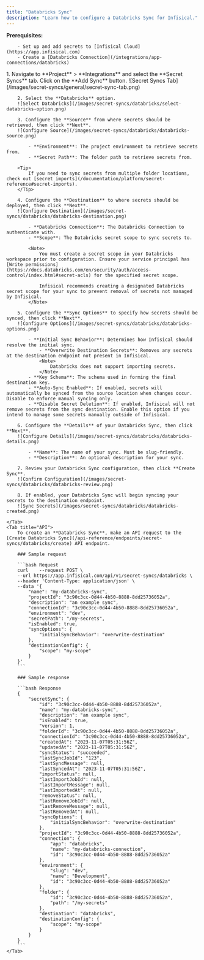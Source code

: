 ```yaml
---
title: "Databricks Sync"
description: "Learn how to configure a Databricks Sync for Infisical."
---
```


**Prerequisites:**

        - Set up and add secrets to [Infisical Cloud](https://app.infisical.com)
        - Create a [Databricks Connection](/integrations/app-connections/databricks)

<Tabs>
    <Tab title="Infisical UI">
        1. Navigate to **Project** > **Integrations** and select the **Secret Syncs** tab. Click on the **Add Sync** button.
        ![Secret Syncs Tab](/images/secret-syncs/general/secret-sync-tab.png)

        2. Select the **Databricks** option.
        ![Select Databricks](/images/secret-syncs/databricks/select-databricks-option.png)

        3. Configure the **Source** from where secrets should be retrieved, then click **Next**.
        ![Configure Source](/images/secret-syncs/databricks/databricks-source.png)

            - **Environment**: The project environment to retrieve secrets from.
            - **Secret Path**: The folder path to retrieve secrets from.

        <Tip>
            If you need to sync secrets from multiple folder locations, check out [secret imports](/documentation/platform/secret-reference#secret-imports).
        </Tip>

        4. Configure the **Destination** to where secrets should be deployed, then click **Next**.
        ![Configure Destination](/images/secret-syncs/databricks/databricks-destination.png)

            - **Databricks Connection**: The Databricks Connection to authenticate with.
            - **Scope**: The Databricks secret scope to sync secrets to.

            <Note>
                You must create a secret scope in your Databricks workspace prior to configuration. Ensure your service principal has [Write permissions](https://docs.databricks.com/en/security/auth/access-control/index.html#secret-acls) for the specified secret scope.

                Infisical recommends creating a designated Databricks secret scope for your sync to prevent removal of secrets not managed by Infisical.
            </Note>

        5. Configure the **Sync Options** to specify how secrets should be synced, then click **Next**.
        ![Configure Options](/images/secret-syncs/databricks/databricks-options.png)

            - **Initial Sync Behavior**: Determines how Infisical should resolve the initial sync.
                - **Overwrite Destination Secrets**: Removes any secrets at the destination endpoint not present in Infisical.
                <Note>
                    Databricks does not support importing secrets.
                </Note>
            - **Key Schema**: The schema used in forming the final destination key.
            - **Auto-Sync Enabled**: If enabled, secrets will automatically be synced from the source location when changes occur. Disable to enforce manual syncing only.
            - **Disable Secret Deletion**: If enabled, Infisical will not remove secrets from the sync destination. Enable this option if you intend to manage some secrets manually outside of Infisical.

        6. Configure the **Details** of your Databricks Sync, then click **Next**.
        ![Configure Details](/images/secret-syncs/databricks/databricks-details.png)

            - **Name**: The name of your sync. Must be slug-friendly.
            - **Description**: An optional description for your sync.

        7. Review your Databricks Sync configuration, then click **Create Sync**.
        ![Confirm Configuration](/images/secret-syncs/databricks/databricks-review.png)

        8. If enabled, your Databricks Sync will begin syncing your secrets to the destination endpoint.
        ![Sync Secrets](/images/secret-syncs/databricks/databricks-created.png)

    </Tab>
    <Tab title="API">
        To create an **Databricks Sync**, make an API request to the [Create Databricks Sync](/api-reference/endpoints/secret-syncs/databricks/create) API endpoint.

        ### Sample request

        ```bash Request
        curl    --request POST \
        --url https://app.infisical.com/api/v1/secret-syncs/databricks \
        --header 'Content-Type: application/json' \
        --data '{
            "name": "my-databricks-sync",
            "projectId": "3c90c3cc-0d44-4b50-8888-8dd25736052a",
            "description": "an example sync",
            "connectionId": "3c90c3cc-0d44-4b50-8888-8dd25736052a",
            "environment": "dev",
            "secretPath": "/my-secrets",
            "isEnabled": true,
            "syncOptions": {
                "initialSyncBehavior": "overwrite-destination"
            },
            "destinationConfig": {
                "scope": "my-scope"
            }
        }'
        ```

        ### Sample response

        ```bash Response
        {
            "secretSync": {
                "id": "3c90c3cc-0d44-4b50-8888-8dd25736052a",
                "name": "my-databricks-sync",
                "description": "an example sync",
                "isEnabled": true,
                "version": 1,
                "folderId": "3c90c3cc-0d44-4b50-8888-8dd25736052a",
                "connectionId": "3c90c3cc-0d44-4b50-8888-8dd25736052a",
                "createdAt": "2023-11-07T05:31:56Z",
                "updatedAt": "2023-11-07T05:31:56Z",
                "syncStatus": "succeeded",
                "lastSyncJobId": "123",
                "lastSyncMessage": null,
                "lastSyncedAt": "2023-11-07T05:31:56Z",
                "importStatus": null,
                "lastImportJobId": null,
                "lastImportMessage": null,
                "lastImportedAt": null,
                "removeStatus": null,
                "lastRemoveJobId": null,
                "lastRemoveMessage": null,
                "lastRemovedAt": null,
                "syncOptions": {
                    "initialSyncBehavior": "overwrite-destination"
                },
                "projectId": "3c90c3cc-0d44-4b50-8888-8dd25736052a",
                "connection": {
                    "app": "databricks",
                    "name": "my-databricks-connection",
                    "id": "3c90c3cc-0d44-4b50-8888-8dd25736052a"
                },
                "environment": {
                    "slug": "dev",
                    "name": "Development",
                    "id": "3c90c3cc-0d44-4b50-8888-8dd25736052a"
                },
                "folder": {
                    "id": "3c90c3cc-0d44-4b50-8888-8dd25736052a",
                    "path": "/my-secrets"
                },
                "destination": "databricks",
                "destinationConfig": {
                    "scope": "my-scope"
                }
            }
        }
        ```
    </Tab>
</Tabs>
